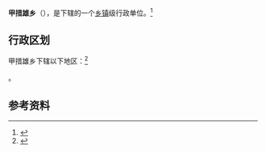 {{中国乡级行政区|54/23/01/204/000}}

'''甲措雄乡'''（{{bo|z=རྒྱ་མཚོ་གཞུང་|w=rgya mtsho gzhung}}），是{{PRC admin/fullname|54/23/01/204/000|3}}下辖的一个[[乡镇|乡镇]]级行政单位。<ref>{{PRC admin/ref sgc|{{PRC admin/parent|54/23/01/204/000}}}}</ref>

== 行政区划 ==

甲措雄乡下辖以下地区：<ref>{{PRC admin/ref sgc|54/23/01/204/000}}</ref>

{{PRC admin/children|54/23/01/204/000}}。

== 参考资料 ==

{{reflist}}

{{行政区划小作品}}
{{PRC admin/navcat|54/23/01/204/000}}
